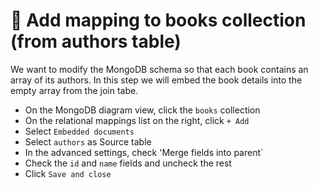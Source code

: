 
# 👐 Add mapping to books collection (from authors table)

We want to modify the MongoDB schema so that each book contains an array of its authors.
In this step we will embed the book details into the empty array from the join tabe. 

- On the MongoDB diagram view, click the `books` collection
- On the relational mappings list on the right, click `+ Add`
- Select `Embedded documents`
- Select `authors` as Source table
- In the advanced settings, check 'Merge fields into parent`
- Check the `id` and `name` fields and uncheck the rest
- Click `Save and close` 


<Screenshot url="https://www.mongodb.com/products/tools/relational-migrator" src="img/130-image-001.png" alt="Screenshot of the connect modal" />

